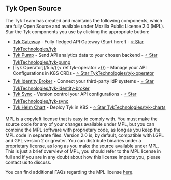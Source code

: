 ---
---

## Tyk Open Source 

The Tyk Team has created and maintains the following components, which are fully Open Source and available under Mozilla Public License 2.0 (MPL). Star the Tyk components you use by clicking the appropriate button:

* [Tyk Gateway](/5.5/tyk-oss-gateway) - Fully fledged API Gateway (Start here!) - <a href="https://github.com/TykTechnologies/tyk" className="github-button" target="_blank" rel="noopener noreferrer">⭐ Star TykTechnologies/tyk</a>
* [Tyk Pump](/5.5/tyk-pump) - Send API analytics data to your chosen backend - <a href="https://github.com/TykTechnologies/tyk-pump" className="github-button" target="_blank" rel="noopener noreferrer">⭐ Star TykTechnologies/tyk-pump</a>
* [Tyk Operator](/5.5/{{< ref tyk-operator >}}) - Manage your API Configurations in K8S CRDs - <a href="https://github.com/TykTechnologies/tyk-operator" className="github-button" target="_blank" rel="noopener noreferrer">⭐ Star TykTechnologies/tyk-operator</a>
* [Tyk Identity Broker](/5.5/tyk-identity-broker) - Connect your third-party IdP systems - <a href="https://github.com/TykTechnologies/tyk-identity-broker" className="github-button" target="_blank" rel="noopener noreferrer">⭐ Star TykTechnologies/tyk-identity-broker</a>
* [Tyk Sync](/5.5/product-stack/tyk-sync/overview) - Version control your API configurations - <a href="https://github.com/TykTechnologies/tyk-sync" className="github-button" target="_blank" rel="noopener noreferrer">⭐ Star TykTechnologies/tyk-sync</a>
* [Tyk Helm Chart](/5.5/product-stack/tyk-charts/overview) - Deploy Tyk in K8S - <a href="https://github.com/TykTechnologies/tyk-charts" className="github-button" target="_blank" rel="noopener noreferrer">⭐ Star TykTechnologies/tyk-charts</a>

MPL is a copyleft license that is easy to comply with. You must make the source code for any of your changes available under MPL, but you can combine the MPL software with proprietary code, as long as you keep the MPL code in separate files. Version 2.0 is, by default, compatible with LGPL and GPL version 2 or greater. You can distribute binaries under a proprietary license, as long as you make the source available under MPL. This is just a brief overview of MPL, you should refer to the MPL license in full and if you are in any doubt about how this license impacts you, please contact us to discuss.

You can find additional FAQs regarding the MPL license [here](https://www.mozilla.org/en-US/MPL/2.0/FAQ/).